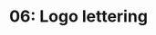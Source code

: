 ---
title: '06: Logo lettering'
summary: |
    Sketching, trialing ideas, and bringing the visual brand identity for FarmTech to life.
start: '2025-01-13'
duration: '10 days'
owner:
    image: '@images/avatars/kb.jpg'
    title: 'kb'
status: done
details:
    -
        title: Activities
        body: |
            - Sketch various ideas of what a potential representative sign or symbol for FarmTech might be.
            - Select two or three of the best ideas and assign a keyword to each one. Each keyword/idea should hold a potential full story that can slot into the bigger FarmTech personality and story.
            - Test FarmTech (now Farmtech) against the complete gamut of types -- sans serif and serif -- and select the type that gels with the personality of the brand.
            - Determine keywords to describe how overall the type should make one feel with Farmtech written with it, and then inscribed/stylelized.
            - Choose one type, study, decide suitable case, study much closer.
            - Line up Farmtech with one or two already accepted good lettering design, square side-by-side, and fully justify the choice of type, weight (eventually stroke when vectorized)
            - Vectorize type and proceed with agreeable fine-tuning (type-tuning)
            - Examine and determine potential for emanating symbol from type-tuning or blend stock tuned type with created symbol from next activity
            - Create symbol for Farmtech
            - Complete Farmtech lettering
    -
        title: Deliverables
        body: |
            - Farmtech sketches and brand directions
            - Desired Farmtech brand directions
            - Farmtech lettering
            - Farmtech iconic symbol
---